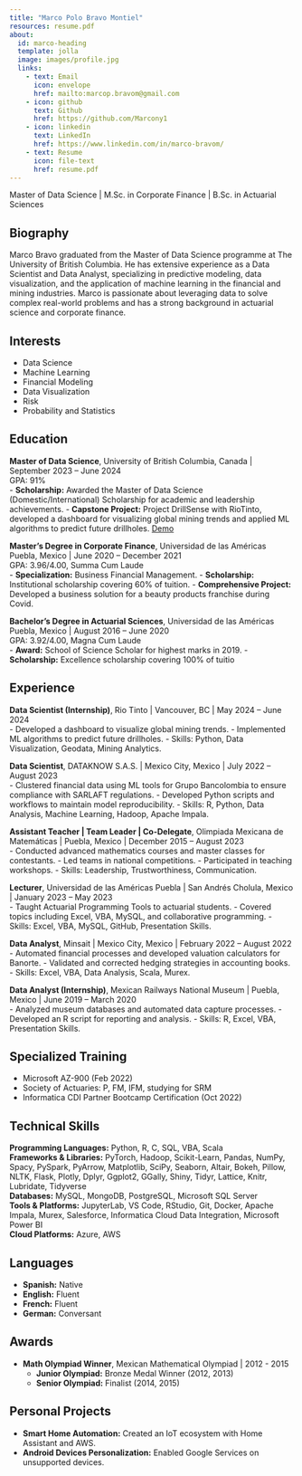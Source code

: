 ```yaml
---
title: "Marco Polo Bravo Montiel"
resources: resume.pdf
about:
  id: marco-heading
  template: jolla
  image: images/profile.jpg
  links:
    - text: Email
      icon: envelope
      href: mailto:marcop.bravom@gmail.com
    - icon: github
      text: Github
      href: https://github.com/Marcony1
    - icon: linkedin
      text: LinkedIn
      href: https://www.linkedin.com/in/marco-bravom/
    - text: Resume
      icon: file-text
      href: resume.pdf
---
```


:::{#marco-heading}

Master of Data Science | M.Sc. in Corporate Finance | B.Sc. in Actuarial Sciences

## Biography
Marco Bravo graduated from the Master of Data Science programme at The University of British Columbia. He has extensive experience as a Data Scientist and Data Analyst, specializing in predictive modeling, data visualization, and the application of machine learning in the financial and mining industries. Marco is passionate about leveraging data to solve complex real-world problems and has a strong background in actuarial science and corporate finance.

## Interests
- Data Science
- Machine Learning
- Financial Modeling
- Data Visualization
- Risk
- Probability and Statistics

## Education
**Master of Data Science**, University of British Columbia, Canada | September 2023 – June 2024  
GPA: 91%  
- **Scholarship:** Awarded the Master of Data Science (Domestic/International) Scholarship for academic and leadership achievements.
- **Capstone Project:** Project DrillSense with RioTinto, developed a dashboard for visualizing global mining trends and applied ML algorithms to predict future drillholes. [Demo](https://github.com/Marcony1/dsensegif/blob/main/demo.gif)

**Master’s Degree in Corporate Finance**, Universidad de las Américas Puebla, Mexico | June 2020 – December 2021  
GPA: 3.96/4.00, Summa Cum Laude  
- **Specialization:** Business Financial Management.
- **Scholarship:** Institutional scholarship covering 60% of tuition.
- **Comprehensive Project:** Developed a business solution for a beauty products franchise during Covid.

**Bachelor’s Degree in Actuarial Sciences**, Universidad de las Américas Puebla, Mexico | August 2016 – June 2020  
GPA: 3.92/4.00, Magna Cum Laude  
- **Award:** School of Science Scholar for highest marks in 2019.
- **Scholarship:** Excellence scholarship covering 100% of tuitio

## Experience
**Data Scientist (Internship)**, Rio Tinto | Vancouver, BC | May 2024 – June 2024  
- Developed a dashboard to visualize global mining trends.
- Implemented ML algorithms to predict future drillholes.
- Skills: Python, Data Visualization, Geodata, Mining Analytics.

**Data Scientist**, DATAKNOW S.A.S. | Mexico City, Mexico | July 2022 – August 2023  
- Clustered financial data using ML tools for Grupo Bancolombia to ensure compliance with SARLAFT regulations.
- Developed Python scripts and workflows to maintain model reproducibility.
- Skills: R, Python, Data Analysis, Machine Learning, Hadoop, Apache Impala.

**Assistant Teacher | Team Leader | Co-Delegate**, Olimpiada Mexicana de Matemáticas | Puebla, Mexico | December 2015 – August 2023  
- Conducted advanced mathematics courses and master classes for contestants.
- Led teams in national competitions.
- Participated in teaching workshops.
- Skills: Leadership, Trustworthiness, Communication.

**Lecturer**, Universidad de las Américas Puebla | San Andrés Cholula, Mexico | January 2023 – May 2023  
- Taught Actuarial Programming Tools to actuarial students.
- Covered topics including Excel, VBA, MySQL, and collaborative programming.
- Skills: Excel, VBA, MySQL, GitHub, Presentation Skills.

**Data Analyst**, Minsait | Mexico City, Mexico | February 2022 – August 2022  
- Automated financial processes and developed valuation calculators for Banorte.
- Validated and corrected hedging strategies in accounting books.
- Skills: Excel, VBA, Data Analysis, Scala, Murex.

**Data Analyst (Internship)**, Mexican Railways National Museum | Puebla, Mexico | June 2019 – March 2020  
- Analyzed museum databases and automated data capture processes.
- Developed an R script for reporting and analysis.
- Skills: R, Excel, VBA, Presentation Skills.

## Specialized Training
- Microsoft AZ-900 (Feb 2022)
- Society of Actuaries: P, FM, IFM, studying for SRM
- Informatica CDI Partner Bootcamp Certification (Oct 2022)

## Technical Skills
**Programming Languages:** Python, R, C, SQL, VBA, Scala  
**Frameworks & Libraries:** PyTorch, Hadoop, Scikit-Learn, Pandas, NumPy, Spacy, PySpark, PyArrow, Matplotlib, SciPy, Seaborn, Altair, Bokeh, Pillow, NLTK, Flask, Plotly, Dplyr, Ggplot2, GGally, Shiny, Tidyr, Lattice, Knitr, Lubridate, Tidyverse  
**Databases:** MySQL, MongoDB, PostgreSQL, Microsoft SQL Server  
**Tools & Platforms:** JupyterLab, VS Code, RStudio, Git, Docker, Apache Impala, Murex, Salesforce, Informatica Cloud Data Integration, Microsoft Power BI  
**Cloud Platforms:** Azure, AWS

## Languages
- **Spanish:** Native  
- **English:** Fluent  
- **French:** Fluent  
- **German:** Conversant

## Awards
- **Math Olympiad Winner**, Mexican Mathematical Olympiad | 2012 - 2015  
  - **Junior Olympiad:** Bronze Medal Winner (2012, 2013)
  - **Senior Olympiad:** Finalist (2014, 2015)

## Personal Projects
- **Smart Home Automation:** Created an IoT ecosystem with Home Assistant and AWS.
- **Android Devices Personalization:** Enabled Google Services on unsupported devices.

:::
